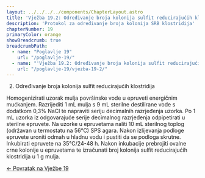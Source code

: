 ```yaml
---
layout: ../../../../components/ChapterLayout.astro
title: 'Vježba 19.2: Određivanje broja kolonija sulfit reducirajućih klostridija'
description: 'Protokol za određivanje broja kolonija SRB klostridija'
chapterNumber: 19
primaryColor: orange
showBreadcrumb: true
breadcrumbPath:
  - name: "Poglavlje 19"
    url: "/poglavlje-19/"
  - name: "'Vježba 19.2: Određivanje broja kolonija sulfit reducirajućih klostridija'"
    url: "/poglavlje-19/vjezba-19-2/"
---
```



2. Određivanje broja kolonija sulfit reducirajućih klostridija

Homogenizirati uzorak mulja površinske vode u epruveti energičnim 
mućkanjem. Razrijediti 1 mL mulja s 9 mL sterilne destilirane vode s dodatkom
0,3% NaCl te napraviti seriju decimalnih razrjeđenja uzorka. Po
1 mL uzorka iz odgovarajuće serije decimalnog razrjeđenja odpipetirati
u sterilne epruvete. Na uzorke u epruvetama naliti 10 mL sterilnog toplog
 (održavan u termostatu na 56°C) SPS agara. Nakon izlijevanja podloge
 epruvete uroniti odmah u hladnu vodu i pustiti da se podloga skrutne.
Inkubirati epruvete na 35°C/24-48 h. Nakon inkubacije prebrojiti ovalne
 crne kolonije u epruvetama te izračunati broj kolonija sulfit reducirajućih
 klostridija u 1 g mulja.

[← Povratak na Vježbe 19](/poglavlje-19/vjezba-19)


